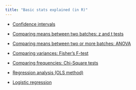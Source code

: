 ```yaml
---
title: "Basic stats explained (in R)"
---
```


* [Confidence intervals](CI.html)

* [Comparing means between two batches: z and t tests](z_t_tests.html)

* [Comparing means between two or more batches: ANOVA](ANOVA.html)

* [Comparing variances: Fisher’s F-test](F_test.html)

* [Comparing frequencies: Chi-Square tests](ChiSquare_test.html)

* [Regression analysis (OLS method)](regression.html)

* [Logistic regression](Logistic.html)




